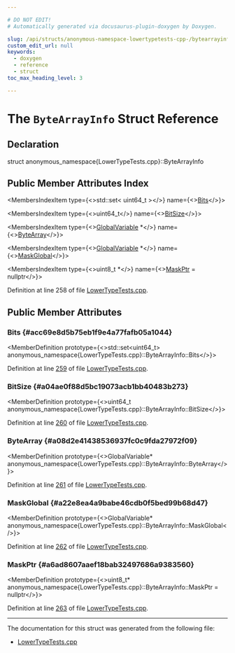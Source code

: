 ```yaml
---

# DO NOT EDIT!
# Automatically generated via docusaurus-plugin-doxygen by Doxygen.

slug: /api/structs/anonymous-namespace-lowertypetests-cpp-/bytearrayinfo
custom_edit_url: null
keywords:
  - doxygen
  - reference
  - struct
toc_max_heading_level: 3

---
```





# The `ByteArrayInfo` Struct Reference

<DoxygenPage pluginConfig={pluginConfig}>



## Declaration

<CodeBlock>struct anonymous_namespace{LowerTypeTests.cpp}::ByteArrayInfo</CodeBlock>

## Public Member Attributes Index

<MembersIndex>

<MembersIndexItem
  type={<>std::set&lt; uint64&#95;t &gt;</>}
  name={<><a href="#acc69e8d5b75eb1f9e4a77fafb05a1044">Bits</a></>}>
</MembersIndexItem>

<MembersIndexItem
  type={<>uint64&#95;t</>}
  name={<><a href="#a04ae0f88d5bc19073acb1bb40483b273">BitSize</a></>}>
</MembersIndexItem>

<MembersIndexItem
  type={<><a href="/docs/api/classes/llvm/globalvariable">GlobalVariable</a> &#42;</>}
  name={<><a href="#a08d2e41438536937fc0c9fda27972f09">ByteArray</a></>}>
</MembersIndexItem>

<MembersIndexItem
  type={<><a href="/docs/api/classes/llvm/globalvariable">GlobalVariable</a> &#42;</>}
  name={<><a href="#a22e8ea4a9babe46cdb0f5bed99b68d47">MaskGlobal</a></>}>
</MembersIndexItem>

<MembersIndexItem
  type={<>uint8&#95;t &#42;</>}
  name={<><a href="#a6ad8607aaef18bab32497686a9383560">MaskPtr</a> = nullptr</>}>
</MembersIndexItem>

</MembersIndex>


Definition at line 258 of file <a href="/docs/api/files/lib/lib/transforms/lib/transforms/ipo/lowertypetests-cpp">LowerTypeTests.cpp</a>.

<SectionDefinition>

## Public Member Attributes

### Bits {#acc69e8d5b75eb1f9e4a77fafb05a1044}

<MemberDefinition
  prototype={<>std::set&lt;uint64&#95;t&gt; anonymous&#95;namespace&#123;LowerTypeTests.cpp&#125;::ByteArrayInfo::Bits</>}>

Definition at line <a href="/docs/api/files/lib/lib/transforms/lib/transforms/ipo/lowertypetests-cpp/#l00259">259</a> of file <a href="/docs/api/files/lib/lib/transforms/lib/transforms/ipo/lowertypetests-cpp">LowerTypeTests.cpp</a>.
</MemberDefinition>

### BitSize {#a04ae0f88d5bc19073acb1bb40483b273}

<MemberDefinition
  prototype={<>uint64&#95;t anonymous&#95;namespace&#123;LowerTypeTests.cpp&#125;::ByteArrayInfo::BitSize</>}>

Definition at line <a href="/docs/api/files/lib/lib/transforms/lib/transforms/ipo/lowertypetests-cpp/#l00260">260</a> of file <a href="/docs/api/files/lib/lib/transforms/lib/transforms/ipo/lowertypetests-cpp">LowerTypeTests.cpp</a>.
</MemberDefinition>

### ByteArray {#a08d2e41438536937fc0c9fda27972f09}

<MemberDefinition
  prototype={<>GlobalVariable&#42; anonymous&#95;namespace&#123;LowerTypeTests.cpp&#125;::ByteArrayInfo::ByteArray</>}>

Definition at line <a href="/docs/api/files/lib/lib/transforms/lib/transforms/ipo/lowertypetests-cpp/#l00261">261</a> of file <a href="/docs/api/files/lib/lib/transforms/lib/transforms/ipo/lowertypetests-cpp">LowerTypeTests.cpp</a>.
</MemberDefinition>

### MaskGlobal {#a22e8ea4a9babe46cdb0f5bed99b68d47}

<MemberDefinition
  prototype={<>GlobalVariable&#42; anonymous&#95;namespace&#123;LowerTypeTests.cpp&#125;::ByteArrayInfo::MaskGlobal</>}>

Definition at line <a href="/docs/api/files/lib/lib/transforms/lib/transforms/ipo/lowertypetests-cpp/#l00262">262</a> of file <a href="/docs/api/files/lib/lib/transforms/lib/transforms/ipo/lowertypetests-cpp">LowerTypeTests.cpp</a>.
</MemberDefinition>

### MaskPtr {#a6ad8607aaef18bab32497686a9383560}

<MemberDefinition
  prototype={<>uint8&#95;t&#42; anonymous&#95;namespace&#123;LowerTypeTests.cpp&#125;::ByteArrayInfo::MaskPtr = nullptr</>}>

Definition at line <a href="/docs/api/files/lib/lib/transforms/lib/transforms/ipo/lowertypetests-cpp/#l00263">263</a> of file <a href="/docs/api/files/lib/lib/transforms/lib/transforms/ipo/lowertypetests-cpp">LowerTypeTests.cpp</a>.
</MemberDefinition>

</SectionDefinition>

<hr/>

The documentation for this struct was generated from the following file:

<ul>
<li><a href="/docs/api/files/lib/lib/transforms/lib/transforms/ipo/lowertypetests-cpp">LowerTypeTests.cpp</a></li>
</ul>

</DoxygenPage>
